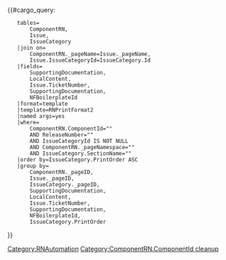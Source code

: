<h3>{{{Name|}}}</h3>
<ul>
{{#cargo_query:
	tables=
		ComponentRN,
		Issue,
		IssueCategory
	|join on=
		ComponentRN._pageName=Issue._pageName,
		Issue.IssueCategoryId=IssueCategory.Id
	|fields=
		SupportingDocumentation,
		LocalContent,
		Issue.TicketNumber,
		SupportingDocumentation,
		NFBoilerplateId
	|format=template
	|template=RNPrintFormat2
	|named args=yes
	|where=
		ComponentRN.ComponentId="{{{ComponentId|}}}" 
		AND ReleaseNumber="{{{ReleaseNumber|}}}" 
		AND IssueCategoryId IS NOT NULL 
		AND ComponentRN._pageNamespace="{{NAMESPACENUMBER}}" 
		AND IssueCategory.SectionName="{{{Name|}}}"
	|order by=IssueCategory.PrintOrder ASC
	|group by=
		ComponentRN._pageID,
		Issue._pageID,
		IssueCategory._pageID,
		SupportingDocumentation,
		LocalContent,
		Issue.TicketNumber,
		SupportingDocumentation,
		NFBoilerplateId,
		IssueCategory.PrintOrder
}}
</ul><noinclude>[[Category:RNAutomation]][[Category:ComponentRN.ComponentId cleanup]]</noinclude>